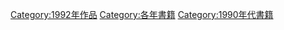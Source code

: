 {{Commonscat|1992 books}}

[[Category:1992年作品|Category:1992年作品]]
[[Category:各年書籍|Category:各年書籍]]
[[Category:1990年代書籍|Category:1990年代書籍]]